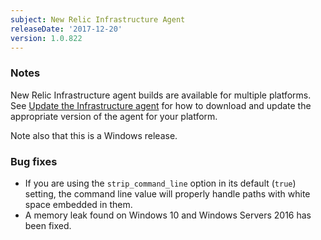 ```yaml
---
subject: New Relic Infrastructure Agent
releaseDate: '2017-12-20'
version: 1.0.822
---
```


### Notes

New Relic Infrastructure agent builds are available for multiple platforms. See [Update the Infrastructure agent](https://docs.newrelic.com/docs/infrastructure/new-relic-infrastructure/installation/update-infrastructure-agent) for how to download and update the appropriate version of the agent for your platform.

Note also that this is a Windows release.

### Bug fixes

* If you are using the `strip_command_line` option in its default (`true`) setting, the command line value will properly handle paths with white space embedded in them.
* A memory leak found on Windows 10 and Windows Servers 2016 has been fixed.

